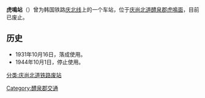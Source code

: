 {{Unreferenced|time=2020-08-04T00:04:42+00:00}}
{{朝鮮半島車站資訊
|公司色 = black
|文字色 = 
|站名 = 虎鳴站
|圖片 = 
|pxl = 
|圖片說明 = 
|前一站 = [[高坪站|高坪]]
|前一站距離 = 5.4
|後一站距離 = 6.0
|後一站 = [[庆北丰山站|庆北丰山]]
|諺文 = 호명역
|朝鮮漢字 = 虎鳴驛
|文觀部式 = Homyeong-yeok
|馬-賴式 =
|副站名 = 
|車站編號 = 
|停站路線數 = 
|所屬公司 = [[朝鲜总督府铁道局|朝鲜总督府铁道局]]
|所屬路線 = [[庆北线|庆北线]]
|距離 = 94.7
|起點站 = [[金泉站_(庆尚北道)|金泉]]
|所在地 =[[庆尚北道|庆尚北道]][[醴泉郡|醴泉郡]][[虎鳴面|虎鳴面]]
|車站構造 = 地面车站
|月台配置 = 
|啟用年月日 = 1931年10月16日
|廢站年月日 = 1944年10月1日
|上下車人次 = 
|統計年度 = 
|轉車 = 
|備註 = 
|全寬備註 = 
}}

'''虎鳴站'''（{{kor|諺=호명역|漢=虎鳴驛|羅=Homyeong yeok|f=y}}）曾为韩国铁路[[庆北线|庆北线]]上的一个车站，位于[[庆尚北道|庆尚北道]][[醴泉郡|醴泉郡]][[虎鳴面|虎鳴面]]，目前已废止。

== 历史 ==
*1931年10月16日，落成使用。
*1944年10月1日，停止使用。

{{庆北线}}

[[分类:庆尚北道铁路废站|分类:庆尚北道铁路废站]]
[[Category:醴泉郡交通|Category:醴泉郡交通]]